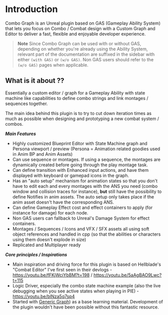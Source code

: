 # Introduction

Combo Graph is an Unreal plugin based on GAS (Gameplay Ability System) that lets you focus on Combo / Combat design with a Custom Graph and Editor to deliver a fast, flexible and enjoyable developer experience.

<div class="notes">

> **Note** Since Combo Graph can be used with or without GAS, depending on whether you're already using the Ability System, relevant part of the documentation are suffixed in the sidebar with either `(with GAS)` or `(w/o GAS)`. Non GAS users should refer to the `(w/o GAS)` pages when applicable.

</div>

## What is it about ??

Essentially a custom editor / graph for a Gameplay Ability with state machine like capabilities to define combo strings and link montages / sequences together.

The main idea behind this plugin is to try to cut down iteration times as much as possible when designing and prototyping a new combat system / combos.

***Main Features***

- Highly customized Blueprint Editor with State Machine graph and Persona viewport / preview (Persona = Animation related goodies used in Anim BP and Anim Assets)
- Can use sequence or montages. If using a sequence, the montages are dynamically created before going through the play montage task.
- Can define transition with Enhanced input actions, and have them displayed with keyboard or gamepad icons in the graph.
- Has an "auto setup" mechanism for animation states so that you don't have to edit each and every montages with the ANS you need (combo window and collision traces for instance), **but** still have the possibility to define Notifies in anim assets. The auto setup only takes place if the anim asset doesn't have the corresponding ANS.
- Can define Gameplay Effect cost and effect containers to apply (for instance for damage) for each node.
- Non GAS users can fallback to Unreal's Damage System for effect containers.
- Montages / Sequences / Icons and VFX / SFX assets all using soft object references and handled in cpp (so that the abilities or characters using them doesn't explode in size)
- Replicated and Multiplayer ready

***Core principles / Inspirations***

- Main inspiration and driving force for this plugin is based on Hellblade's "Combat Editor" I've first seen in their devlogs - https://youtu.be/fFKjWciYbBM?t=198 / https://youtu.be/5aAgBAO9Lwc?t=115
- Logic Driver, especially the combo state machine example (also the live debugging when you see active states when playing in PIE) - https://youtu.be/blNza5q7sp4
- Started with [Generic Graph](https://github.com/jinyuliao/GenericGraph)) as a base learning material. Development of the plugin wouldn't have been possible without this fantastic resource.

<!-- 
## Features

- 📄 Highly customized Asset Editor with State Machine like graph and Persona viewport / preview 
  - (Persona = Animation related goodies used in Anim BP and Anim Assets)
- 🛣 Can use sequence or montages in the graph. 
  - If using a sequence, the montages are dynamically created before going through the play montage task (dynamic montages from sequences are great for prototyping but currently does not work properly networked).
- 🖱 Can define transition using Enhanced input actions
  - and have them displayed with keyboard or gamepad icons in the graph.
- 🥇Has an "auto setup" mechanism for animation notify states.
  - so that you don't have to edit each and every montages with the ANS you need (combo window and collision traces for instance), but still have the possibility to define Notifies in anim assets. The auto setup only takes place if the anim asset doesn't have the corresponding ANS.
- ⚡️ Can define GE cost and effect containers to apply (for instance for damage) for each node.
- ⚡️ Can define Gameplay Cues containers to apply (for instance SFX / VFX for hit impacts) for each node.
- 📝 Montages / Sequences / Icons all using soft object references and handled in cpp 
  - (so that the abilities or characters using them doesn't explode in size)
- 🥇Replicated and Multiplayer ready
- 📄 Easy to use, even for non GAS users
- and much more 🔥
 -->
